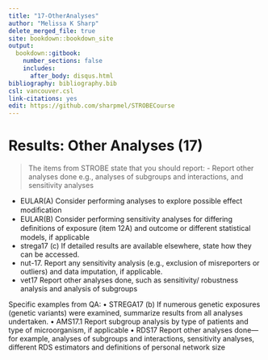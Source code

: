 ---
title: "17-OtherAnalyses"
author: "Melissa K Sharp"
delete_merged_file: true
site: bookdown::bookdown_site
output:
  bookdown::gitbook:
    number_sections: false 
    includes: 
      after_body: disqus.html
bibliography: bibliography.bib
csl: vancouver.csl
link-citations: yes
edit: https://github.com/sharpmel/STROBECourse
---

# Results: Other Analyses (17)
> The items from STROBE state that you should report: 
-	Report other analyses done e.g., analyses of subgroups and interactions, and sensitivity analyses

-	EULAR(A) Consider performing analyses to explore possible effect modiﬁcation
-	EULAR(B) Consider performing sensitivity analyses for differing deﬁnitions of exposure (item 12A) and outcome or different statistical models, if applicable
-	strega17 (c) If detailed results are available elsewhere, state how they can be accessed.
-	nut-17. Report any sensitivity analysis (e.g., exclusion of misreporters or outliers) and data imputation, if applicable.
-	vet17 Report other analyses done, such as sensitivity/ robustness analysis and analysis of subgroups



Specific examples from QA:
•	STREGA17 (b) If numerous genetic exposures (genetic variants) were examined, summarize results from all analyses undertaken.
•	AMS17.1 Report subgroup analysis by type of patients and type of microorganism, if applicable
•	RDS17 Report other analyses done—for example, analyses of subgroups and interactions, sensitivity analyses, different RDS estimators and definitions of personal network size